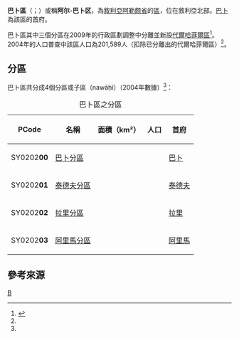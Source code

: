 {{Infobox settlement
|name = 巴卜區
|native_name = {{rtl-lang|ar|منطقة الباب}}
|settlement_type = [[阿勒颇省|阿勒颇省]]行政區
|image_skyline = 
|image_map = Al Bab District.png
|map_caption = 巴卜區在阿勒颇省的位置（黃色區塊處）
|type = 敘利亞行政區
|subdivision_type = 國家
|subdivision_name = {{flag|Syria}}
|subdivision_type1 = 省
|subdivision_name1 = [[阿勒颇省|阿勒颇省]]
|subdivision_type2 = 首府
|subdivision_name2 = [[巴卜|巴卜]]
|area_total_km2 = 1480.19
|population_footnotes =<ref name=census2004>{{cite web |title=General Census of Population and Housing 2004 |url=http://www.cbssyr.sy/General%20census/census%202004/pop-man.pdf |publisher=Syrian Central Bureau of Statistics |accessdate=15 October 2015 |archive-url=https://web.archive.org/web/20151208115353/http://www.cbssyr.sy/General%20census/census%202004/pop-man.pdf |archive-date=2015-12-08 |dead-url=yes }} Also available in English: {{cite web |title=2004 Census Data |url=https://www.humanitarianresponse.info/en/operations/syria/dataset/syrian-arab-republic-other |publisher=UN OCHA |accessdate=15 October 2015 |archive-date=2017-10-10 |archive-url=https://web.archive.org/web/20171010105732/https://www.humanitarianresponse.info/en/operations/syria/dataset/syrian-arab-republic-other |dead-url=no }}</ref>
|population = 201589
|population_as_of = 2004
|population_density_km2 = 136.19
|coordinates_display = inline,title
|coordinates_region = SY
|latNS = N
|latd = 36
|latm = 22
|lats = 21
|longEW = E
|longd = 37
|longm = 31
|longs = 04
|elevation_ft = 
|elevation_m = 
|geocode = SY0202
|website =
}}

'''巴卜區'''（{{lang-ar|منطقة الباب}}；{{lang-en|Al-Bab District}}）或稱'''阿尔-巴卜区'''，為[[敘利亞|敘利亞]][[阿勒颇省|阿勒颇省]]的[[区_(叙利亚)|區]]，位在敘利亞北部。[[巴卜|巴卜]]為該區的首府。

巴卜區其中三個分區在2009年的行政區劃調整中分離並新設[[代爾哈菲爾區|代爾哈菲爾區]]<ref>{{cite web |title=إحداث منطقتي دير حافر والأتارب سيساهم في النهضة التنموية بالمحافظة |work=[[Al-Jamahir|Al-Jamahir]] |url=http://jamahir.alwehda.gov.sy/__archives.asp?FileName=53632608720090224212858 |date=25 February 2009 |accessdate=24 October 2015 |language=ar }}{{dead link|date=2017年12月 |bot=InternetArchiveBot |fix-attempted=yes }}</ref>。2004年的人口普查中該區人口為201,589人（扣除已分離出的代爾哈菲爾區）<ref name=census2004 />。

==分區==
巴卜區共分成4個分區或子區（nawāḥī）（2004年數據）<ref name=census2004 />：

{| class="wikitable sortable"
|- 
|+ 巴卜區之分區
! PCode || 名稱 || 面積（km²） || 人口 || 首府
|-
| SY0202'''00'''
| [[巴卜分區|巴卜分區]]
| align=right | {{formatnum:489.27}}
| align=right | {{formatnum:112219}}
| [[巴卜|巴卜]]
|-
| SY0202'''01'''
| [[泰德夫分區|泰德夫分區]]
| align=right | {{formatnum:321.24}}
| align=right | {{formatnum:41951}}
| [[泰德夫|泰德夫]]
|-
| SY0202'''02'''
| [[拉里分區|拉里分區]]
| align=right | {{formatnum:352.30}}
| align=right | {{formatnum:15378}}
| [[拉里_(巴卜區)|拉里]]
|-
| SY0202'''03'''
| [[阿里馬分區|阿里馬分區]]
| align=right rowspan=2 | {{formatnum:317.38}}
| align=right rowspan=2 | {{formatnum:32041}}
| [[阿里馬|阿里馬]]
|}

==參考來源==
{{reflist}}

{{敘利亞二級行政區|state=collapsed}}

[[Category:阿勒頗省區份|B]]

{{Syria-geo-stub}}